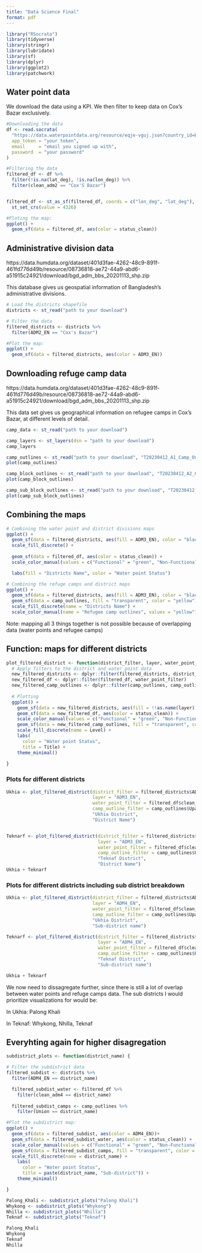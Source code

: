 ```yaml
---
title: "Data Science Final"
format: pdf
---
```

```r
library("RSocrata")
library(tidyverse)
library(stringr)
library(lubridate)
library(sf)
library(dplyr)
library(ggplot2)
library(patchwork)
```



## Water point data
We download the data using a KPI. We then filter to keep data on Cox's Bazar exclusively.
```r
#Downloading the data 
df <- read.socrata(
  "https://data.waterpointdata.org/resource/eqje-vguj.json?country_id=BGD",
  app_token = "your token",
  email     = "email you signed up with",
  password  = "your password"
)

#Filtering the data
filtered_df <- df %>%
  filter(!is.na(lat_deg), !is.na(lon_deg)) %>%
  filter(clean_adm2 == "Cox'S Bazar")


filtered_df <- st_as_sf(filtered_df, coords = c("lon_deg", "lat_deg"), remove = FALSE) %>%
  st_set_crs(value = 4326)

#Ploting the map:
ggplot() +
  geom_sf(data = filtered_df, aes(color = status_clean))
```


## Administrative division data
https://data.humdata.org/dataset/401d3fae-4262-48c9-891f-461fd776d49b/resource/08736818-ae72-44a9-abd6-a51915c24921/download/bgd_adm_bbs_20201113_shp.zip

This database gives us geospatial information of Bangladesh's administrative divisions.
```r
# Load the districts shapefile
districts <- st_read("path to your download")

# Filter the data
filtered_districts <- districts %>%
  filter(ADM2_EN == "Cox's Bazar")

#Plot the map:
ggplot() +
  geom_sf(data = filtered_districts, aes(color = ADM3_EN))

```

## Downloading refuge camp data
https://data.humdata.org/dataset/401d3fae-4262-48c9-891f-461fd776d49b/resource/08736818-ae72-44a9-abd6-a51915c24921/download/bgd_adm_bbs_20201113_shp.zip

This data set gives us geographical information on refugee camps in Cox's Bazar, at different levels of detail.
```r
camp_data <- st_read("path to your download")

camp_layers <- st_layers(dsn = "path to your download")
camp_layers

camp_outlines <- st_read("path to your download", "T20230412_A1_Camp_Outlines")
plot(camp_outlines)

camp_block_outlines <- st_read("path to your download", "T20230412_A2_Camp_Block_Outlines")
plot(camp_block_outlines)

camp_sub_block_outlines <- st_read("path to your download", "T20230412_A3_Camp_SubBlock_Outlines")
plot(camp_sub_block_outlines)
```

## Combining the maps

```r
# Combining the water point and district divisions maps
ggplot() +
  geom_sf(data = filtered_districts, aes(fill = ADM3_EN), color = "black") +
  scale_fill_discrete() +
  
  geom_sf(data = filtered_df, aes(color = status_clean)) +
  scale_color_manual(values = c("Functional" = "green", "Non-Functional, dry season" = "blue", "Non-Functional" = "orange")) +

  labs(fill = "Districts Name", color = "Water point Status")

```


```r
# Combining the refuge camps and district maps
ggplot() +
  geom_sf(data = filtered_districts, aes(fill = ADM3_EN), color = "black") +
  geom_sf(data = camp_outlines, fill = "transparent", color = "yellow") +
  scale_fill_discrete(name = "Districts Name") +
  scale_color_manual(name = "Refugee camp outlines", values = "yellow")

```

Note: mapping all 3 things together is not possible because of overlapping data (water points and refugee camps)

## Function: maps for different districts
```r

plot_filtered_district <- function(district_filter, layer, water_point_filter, camp_outline_filter, Title, Level) {
  # Apply filters to the district and water point data
  new_filtered_districts <- dplyr::filter(filtered_districts, district_filter)
  new_filtered_df <- dplyr::filter(filtered_df, water_point_filter)
  new_filtered_camp_outlines <- dplyr::filter(camp_outlines, camp_outline_filter)
  
  # Plotting
  ggplot() +
    geom_sf(data = new_filtered_districts, aes(fill = !!as.name(layer)), color = "black") +
    geom_sf(data = new_filtered_df, aes(color = status_clean)) +
    scale_color_manual(values = c("Functional" = "green", "Non-Functional, dry season" = "blue", "Non-Functional" = "orange")) +
    geom_sf(data = new_filtered_camp_outlines, fill = "transparent", color = "yellow") +
    scale_fill_discrete(name = Level) +
    labs(
      color = "Water point Status",
      title = Title) +
    theme_minimal()
  
}


```

### Plots for different districts
```r
Ukhia <- plot_filtered_district(district_filter = filtered_districts$ADM3_EN == "Ukhia",
                                layer = "ADM3_EN",
                                water_point_filter = filtered_df$clean_adm3 == "Ukhia",
                                camp_outline_filter = camp_outlines$Upazila == "Ukhia",
                                "Ukhia District",
                                "District Name")


Teknarf <- plot_filtered_district(district_filter = filtered_districts$ADM3_EN == "Teknaf",
                                  layer = "ADM3_EN",
                                  water_point_filter = filtered_df$clean_adm3 == "Teknaf",
                                  camp_outline_filter = camp_outlines$Upazila == "Teknaf",
                                  "Teknaf District",
                                  "District Name")
Ukhia + Teknarf
```

### Plots for different districts including sub district breakdown
```r
Ukhia <- plot_filtered_district(district_filter = filtered_districts$ADM3_EN == "Ukhia",
                                layer = "ADM4_EN",
                                water_point_filter = filtered_df$clean_adm3 == "Ukhia",
                                camp_outline_filter = camp_outlines$Upazila == "Ukhia",
                                "Ukhia District",
                                "Sub-district name")

Teknarf <- plot_filtered_district(district_filter = filtered_districts$ADM3_EN == "Teknaf",
                                  layer = "ADM4_EN",
                                  water_point_filter = filtered_df$clean_adm3 == "Teknaf",
                                  camp_outline_filter = camp_outlines$Upazila == "Teknaf",
                                  "Teknaf District",
                                  "Sub-district name")

Ukhia + Teknarf
```

We now need to dissagregate further, since there is still a lot of overlap between water points and refuge camps data. The sub districts I would prioritize visualizations for would be:

In Ukhia: Palong Khali

In Teknaf:  Whykong, Nhilla, Teknaf

## Everyhting again for higher disagregation
```r
subdistrict_plots <- function(district_name) {

# Filter the subdistrict data
filtered_subdist <- districts %>%
  filter(ADM4_EN == district_name)

  filtered_subdist_water <- filtered_df %>%
    filter(clean_adm4 == district_name)
  
  filtered_subdist_camps <- camp_outlines %>%
    filter(Union == district_name)

#Plot the subdistrict map:
ggplot() +
  geom_sf(data = filtered_subdist, aes(color = ADM4_EN))+
  geom_sf(data = filtered_subdist_water, aes(color = status_clean)) +
  scale_color_manual(values = c("Functional" = "green", "Non-Functional, dry season" = "blue", "Non-Functional" = "orange")) +
  geom_sf(data = filtered_subdist_camps, fill = "transparent", color = "yellow") +
  scale_fill_discrete(name = district_name) +
    labs(
      color = "Water point Status",
      title = paste(district_name, "Sub-district")) +
    theme_minimal()

}

Palong_Khali <- subdistrict_plots("Palong Khali")
Whykong <- subdistrict_plots("Whykong")
Nhilla <- subdistrict_plots("Nhilla")
Teknaf <- subdistrict_plots("Teknaf")

Palong_Khali
Whykong
Teknaf
Nhilla
```

